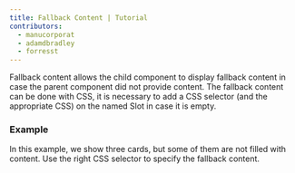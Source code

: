 ```yaml
---
title: Fallback Content | Tutorial
contributors:
  - manucorporat
  - adamdbradley
  - forresst
---
```


Fallback content allows the child component to display fallback content in case the parent component did not provide content. The fallback content can be done with CSS, it is necessary to add a CSS selector (and the appropriate CSS) on the named Slot in case it is empty.

### Example

In this example, we show three cards, but some of them are not filled with content. Use the right CSS selector to specify the fallback content.
